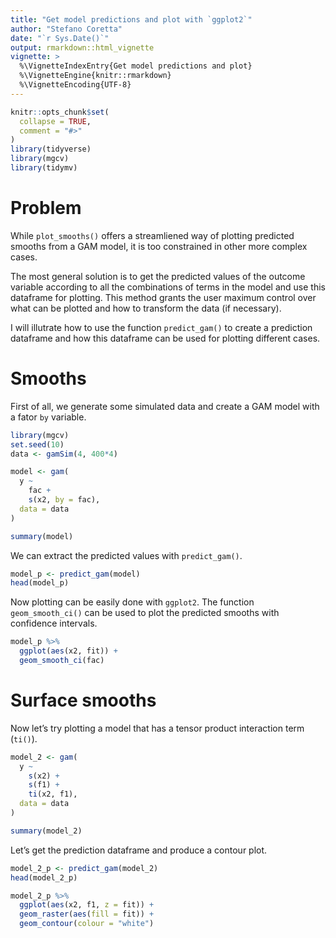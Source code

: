 ```yaml
---
title: "Get model predictions and plot with `ggplot2`"
author: "Stefano Coretta"
date: "`r Sys.Date()`"
output: rmarkdown::html_vignette
vignette: >
  %\VignetteIndexEntry{Get model predictions and plot}
  %\VignetteEngine{knitr::rmarkdown}
  %\VignetteEncoding{UTF-8}
---
```


```r
knitr::opts_chunk$set(
  collapse = TRUE,
  comment = "#>"
)
library(tidyverse)
library(mgcv)
library(tidymv)
```

# Problem

While `plot_smooths()` offers a streamliened way of plotting predicted smooths from a GAM model, it is too constrained in other more complex cases.

The most general solution is to get the predicted values of the outcome variable according to all the combinations of terms in the model and use this dataframe for plotting.
This method grants the user maximum control over what can be plotted and how to transform the data (if necessary).

I will illutrate how to use the function `predict_gam()` to create a prediction dataframe and how this dataframe can be used for plotting different cases.

# Smooths

First of all, we generate some simulated data and create a GAM model with a fator `by` variable.

```r
library(mgcv)
set.seed(10)
data <- gamSim(4, 400*4)

model <- gam(
  y ~
    fac +
    s(x2, by = fac),
  data = data
)

summary(model)
```

We can extract the predicted values with `predict_gam()`.

```r
model_p <- predict_gam(model)
head(model_p)
```

Now plotting can be easily done with `ggplot2`.
The function `geom_smooth_ci()` can be used to plot the predicted smooths with confidence intervals.

```r
model_p %>%
  ggplot(aes(x2, fit)) +
  geom_smooth_ci(fac)
```

# Surface smooths

Now let's try plotting a model that has a tensor product interaction term (`ti()`).

```r
model_2 <- gam(
  y ~
    s(x2) +
    s(f1) +
    ti(x2, f1),
  data = data
)

summary(model_2)
```

Let's get the prediction dataframe and produce a contour plot.

```r
model_2_p <- predict_gam(model_2)
head(model_2_p)
```

```r
model_2_p %>%
  ggplot(aes(x2, f1, z = fit)) +
  geom_raster(aes(fill = fit)) +
  geom_contour(colour = "white")
```

